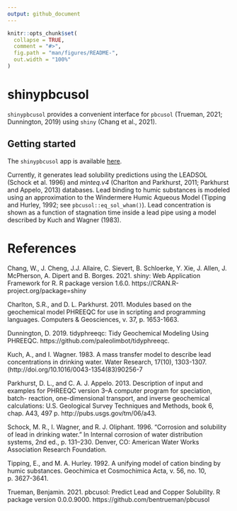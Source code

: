 ```yaml
---
output: github_document
---
```


<!-- README.md is generated from README.Rmd. Please edit that file -->

```r
knitr::opts_chunk$set(
  collapse = TRUE,
  comment = "#>",
  fig.path = "man/figures/README-",
  out.width = "100%"
)
```

# shinypbcusol

<!-- badges: start -->
<!-- badges: end -->

`shinypbcusol` provides a convenient interface for `pbcusol` (Trueman, 2021; Dunnington, 2019) using `shiny` (Chang et al., 2021).

## Getting started  

The `shinypbcusol` app is available [here](https://bentrueman.shinyapps.io/shinypbcusol/). 

Currently, it generates lead solubility predictions using the LEADSOL (Schock et al. 1996) and *minteq.v4* (Charlton and Parkhurst, 2011; Parkhurst and Appelo, 2013) databases. Lead binding to humic substances is modeled using an approximation to the Windermere Humic Aqueous Model (Tipping and Hurley, 1992; see `pbcusol::eq_sol_wham()`). Lead concentration is shown as a function of stagnation time inside a lead pipe using a model described by Kuch and Wagner (1983). 

# References  

Chang, W., J. Cheng, J.J. Allaire, C. Sievert, B. Schloerke, Y. Xie, J. Allen, J. McPherson, A. Dipert and B. Borges. 2021. shiny: Web Application Framework for R. R package version 1.6.0. https://CRAN.R-project.org/package=shiny

Charlton, S.R., and D. L. Parkhurst. 2011. Modules based on the geochemical model PHREEQC for use in scripting and programming languages. Computers & Geosciences, v. 37, p. 1653-1663.

Dunnington, D. 2019. tidyphreeqc: Tidy Geochemical Modeling Using PHREEQC. https://github.com/paleolimbot/tidyphreeqc.

Kuch, A., and I. Wagner. 1983. A mass transfer model to describe lead concentrations in drinking water. Water Research, 17(10), 1303-1307. (http://doi.org/10.1016/0043-1354(83)90256-7

Parkhurst, D. L., and C. A. J. Appelo. 2013. Description of input and examples for PHREEQC version 3–A computer program for speciation, batch- reaction, one-dimensional transport, and inverse geochemical calculations: U.S. Geological Survey Techniques and Methods, book 6, chap. A43, 497 p. http://pubs.usgs.gov/tm/06/a43.

Schock, M. R., I. Wagner, and R. J. Oliphant. 1996. “Corrosion and solubility of lead in drinking water.” In Internal corrosion of water distribution systems, 2nd ed., p. 131–230. Denver, CO: American Water Works Association Research Foundation.

Tipping, E., and M. A. Hurley. 1992. A unifying model of cation binding by humic substances. Geochimica et Cosmochimica Acta, v. 56, no. 10, p. 3627-3641.

Trueman, Benjamin. 2021. pbcusol: Predict Lead and Copper Solubility. R package version 0.0.0.9000. https://github.com/bentrueman/pbcusol
